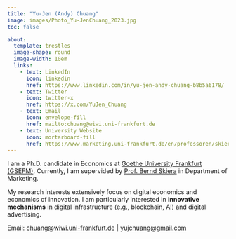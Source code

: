 ```yaml
---
title: "Yu-Jen (Andy) Chuang"
image: images/Photo_Yu-JenChuang_2023.jpg
toc: false

about:
  template: trestles
  image-shape: round
  image-width: 10em
  links:
    - text: LinkedIn
      icon: linkedin
      href: https://www.linkedin.com/in/yu-jen-andy-chuang-b8b5a6178/
    - text: Twitter
      icon: twitter-x
      href: https://x.com/YuJen_Chuang  
    - text: Email
      icon: envelope-fill
      href: mailto:chuang@wiwi.uni-frankfurt.de
    - text: University Website
      icon: mortarboard-fill
      href: https://www.marketing.uni-frankfurt.de/en/professoren/skiera/team/doctoral-students/yu-jen-andy-chuang.html      
---
```


I am a Ph.D. candidate in Economics at [Goethe University Frankfurt (GSEFM)](https://www.gsefm.eu/about-us.html). Currently, I am supervided by [Prof. Bernd Skiera](https://www.marketing.uni-frankfurt.de/en/professoren/skiera/prof-dr-bernd-skiera.html) in Department of Marketing.

My research interests extensively focus on digital economics and economics of innovation. I am particularly interested in **innovative mechanisms** in digital infrastructure (e.g., blockchain, AI) and digital advertising.

Email: [chuang\@wiwi.uni-frankfurt.de](mailto:%20chuang@wiwi.uni-frankfurt.de) \| [yujchuang\@gmail.com](mailto:%20yujchuang@gmail.com)
